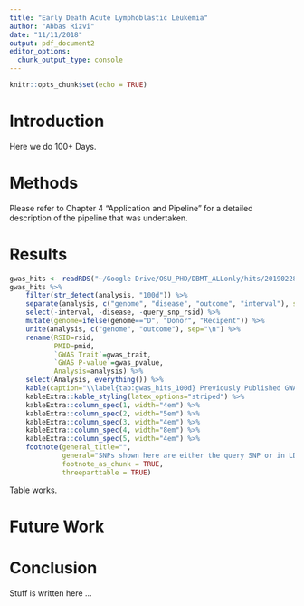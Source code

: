 ```yaml
---
title: "Early Death Acute Lymphoblastic Leukemia"
author: "Abbas Rizvi"
date: "11/11/2018"
output: pdf_document2
editor_options: 
  chunk_output_type: console
---
```


```r
knitr::opts_chunk$set(echo = TRUE)
```

# Introduction
Here we do 100+ Days.

# Methods
Please refer to Chapter 4 "Application and Pipeline" for a detailed description of the pipeline that was undertaken.  

# Results

```r
gwas_hits <- readRDS("~/Google Drive/OSU_PHD/DBMT_ALLonly/hits/20190228_gwas_hits.rds")
gwas_hits %>%
    filter(str_detect(analysis, "100d")) %>%
    separate(analysis, c("genome", "disease", "outcome", "interval"), sep="_") %>%
    select(-interval, -disease, -query_snp_rsid) %>%
    mutate(genome=ifelse(genome=="D", "Donor", "Recipent")) %>%
    unite(analysis, c("genome", "outcome"), sep="\n") %>%
    rename(RSID=rsid,
           PMID=pmid,
           `GWAS Trait`=gwas_trait,
           `GWAS P-value`=gwas_pvalue,
           Analysis=analysis) %>%
    select(Analysis, everything()) %>%
    kable(caption="\\label{tab:gwas_hits_100d} Previously Published GWAS Traits from GWAS Catalog Reproduced in DISCOVeRY-BMT 100+ Days ALL Analysis.", digits=60, align='c') %>%
    kableExtra::kable_styling(latex_options="striped") %>%
    kableExtra::column_spec(1, width="4em") %>%
    kableExtra::column_spec(2, width="5em") %>%
    kableExtra::column_spec(3, width="4em") %>%
    kableExtra::column_spec(4, width="8em") %>%
    kableExtra::column_spec(5, width="4em") %>%
    footnote(general_title="",
             general="SNPs shown here are either the query SNP or in LD (r2 > 0.8) with the query SNP.",
             footnote_as_chunk = TRUE,
             threeparttable = TRUE)

```

Table \ref{tab:gwas_hits_100d} works.

\begin{figure}
    \centering
    \includegraphics[width=\linewidth, height=5in]{~/Desktop/figures/chapter6/R_ALLonly_OS_100d.jpeg}
    \caption[Recipient OS 100+ Days GWAS Manhattan Plot]{Recipient OS 100+ Days GWAS Manhattan Plot. Red line GWAS significance at 5e-08. Blue line is suggestive significance at 5e-06.}
    \label{fig:r_os_100d_manplot}  
\end{figure}


\begin{figure}
    \centering
    \includegraphics[width=\linewidth, height=5in]{~/Desktop/figures/chapter6/r_os_100d_chr11_1a.png}
    \caption[Recipient OS 100+ Days.]{Recipient OS 100+ Days. Chromosome 11. rs489591 (Imputed) sentinel SNP is shown in blue. RegulomeDB 1A. In LD with typed SNP (1B). Likely to affect binding and linked to expression of a gene target. Mention number of SNPs in this region.}
    \label{fig:r_os_100d_1a}  
\end{figure}


\begin{figure}
    \centering
    \includegraphics[width=\linewidth, height=5in]{~/Desktop/figures/chapter6/rs7111341_diabetes_gwas_region_chr11.png}
    \caption[Recipient OS 100+ Days Reproduces Reported GWAS]{Recipient OS 100+ Days Reproduces Reported GWAS. Sentinel SNP (rs7111341) is the blue dot. Typed SNP}
    \label{fig:r_os_100d_t1d_gwas}  
\end{figure}

\begin{figure}
    \centering
    \includegraphics[width=\linewidth, height=5in]{~/Desktop/figures/chapter6/D_ALLonly_PFS_100d.jpeg}
    \caption[Donor PFS 100+ Days Manhattan Plot]{Donor PFS 100+ Days Manhattan Plot}
    \label{fig:d_pfs_100d_manplot}  
\end{figure}


# Future Work

# Conclusion
Stuff is written here ...